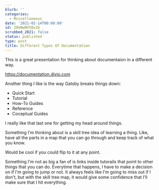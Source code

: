 ```yaml
---
blurb: ''
categories:
  - Miscellaneous
date: '2021-02-14T00:00:00'
id: 20eNwNV5Qv2b
scrubbed_2021: false
status: published
type: post
title: Different Types Of Documentation
---
```


This is a great presentation for thinking about documentaion in a different way. 

https://documentation.divio.com

Another thing I like is the way Gatsby breaks things down:

- Quick Start
- Tutorial
- How-To Guides
- Reference
- Coceptual Guides

I really like that last one for getting my head around things. 

Something I'm thinking about is a skill tree idea of learning a thing. Like, have all the parts in a map that you can go through and keep track of what you know. 

Would be cool if you could flip to it at any point. 

Something I'm not as big a fan of is links inside tutorails that point to other things that you can do. Everytime that happens, I have to make a decision on if I'm going to jump or not. It always feels like I'm going to miss out if I don't, but with the skill tree map, it would give some confidence that I'll make sure that I hit everything.
